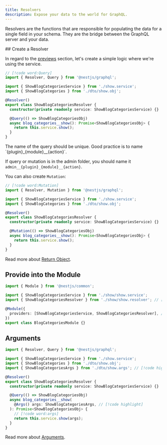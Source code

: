 ```yaml
---
title: Resolvers
description: Expose your data to the world for GraphQL.
---
```


Resolvers are the functions that are responsible for populating the data for a single field in your schema. They are the bridge between the GraphQL server and your data.


<Steps>
<Step>
## Create a Resolver

In regard to the [previews](/docs/dev/services) section, let's create a simple logic where we're using the service.

```ts title="backend/plugins/blog/categories/show/show.resolver.ts"
// [!code word:Query]
import { Resolver, Query } from '@nestjs/graphql';

import { ShowBlogCategoriesService } from './show.service';
import { ShowBlogCategories } from './dto/show.obj';

@Resolver()
export class ShowBlogCategoriesResolver {
  constructor(private readonly service: ShowBlogCategoriesService) {}

  @Query(() => ShowBlogCategoriesObj)
  async blog_categories__show(): Promise<ShowBlogCategoriesObj> {
    return this.service.show();
  }
}
```

<Callout title="Unique Name">
 The name of the query should be unique. Good practice is to name `{plugin}_{module}__{action}`.

If query or mutation is in the admin folder, you should name it `admin__{plugin}_{module}__{action}`.

</Callout>

You can also create `Mutation`:

```ts title="backend/plugins/blog/categories/show/show.resolver.ts"
// [!code word:Mutation]
import { Resolver, Mutation } from '@nestjs/graphql';

import { ShowBlogCategoriesService } from './show.service';
import { ShowBlogCategories } from './dto/show.obj';

@Resolver()
export class ShowBlogCategoriesResolver {
  constructor(private readonly service: ShowBlogCategoriesService) {}

  @Mutation(() => ShowBlogCategoriesObj)
  async blog_categories__show(): Promise<ShowBlogCategoriesObj> {
    return this.service.show();
  }
}
```

Read more about [Return Object](/docs/dev/services#return-object).

</Step>
<Step>

## Provide into the Module

```ts title="backend/plugins/blog/categories/categories.module.ts"
import { Module } from '@nestjs/common';

import { ShowBlogCategoriesService } from './show/show.service';
import { ShowBlogCategoriesResolver } from './show/show.resolver'; // [!code highlight]

@Module({
  providers: [ShowBlogCategoriesService, ShowBlogCategoriesResolver], // [!code highlight]
})
export class BlogCategoriesModule {}
```

</Step>
</Steps>

## Arguments

```ts title="backend/plugins/blog/categories/show/show.resolver.ts"
import { Resolver, Query } from '@nestjs/graphql';

import { ShowBlogCategoriesService } from './show.service';
import { ShowBlogCategories } from './dto/show.obj';
import { ShowBlogCategoriesArgs } from './dto/show.args'; // [!code highlight]

@Resolver()
export class ShowBlogCategoriesResolver {
  constructor(private readonly service: ShowBlogCategoriesService) {}

  @Query(() => ShowBlogCategoriesObj)
  async blog_categories__show(
    @Args() args: ShowBlogCategoriesArgs, // [!code highlight]
  ): Promise<ShowBlogCategoriesObj> {
    // [!code word:args]
    return this.service.show(args);
  }
}
```

Read more about [Arguments](/docs/dev/services#arguments).
